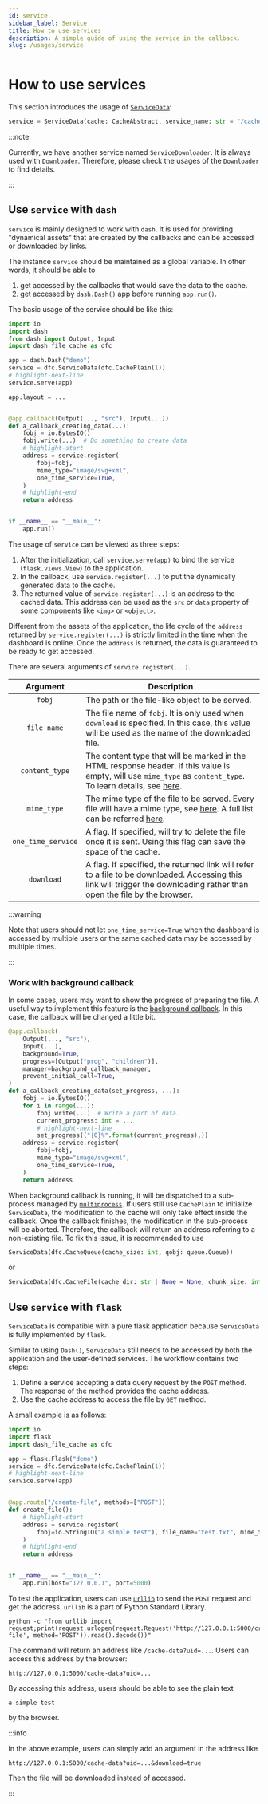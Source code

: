 ```yaml
---
id: service
sidebar_label: Service
title: How to use services
description: A simple guide of using the service in the callback.
slug: /usages/service
---
```




# How to use services

This section introduces the usage of [`ServiceData`](../../apis/services/data/ServiceData.mdx):

```python
service = ServiceData(cache: CacheAbstract, service_name: str = "/cached-data", chunk_size: int = 1)
```

:::note

Currently, we have another service named `ServiceDownloader`. It is always used with
`Downloader`. Therefore, please check the usages of the `Downloader` to find details.

:::

## Use `service` with `dash`

`service` is mainly designed to work with `dash`. It is used for providing "dynamical assets" that are created
by the callbacks and can be accessed or downloaded by links.

The instance `service` should be maintained as a global variable. In other words, it should be able to

1. get accessed by the callbacks that would save the data to the cache.
2. get accessed by `dash.Dash()` app before running `app.run()`.

The basic usage of the service should be like this:

```python title="use_service_dash.py" showLineNumbers
import io
import dash
from dash import Output, Input
import dash_file_cache as dfc

app = dash.Dash("demo")
service = dfc.ServiceData(dfc.CachePlain(1))
# highlight-next-line
service.serve(app)

app.layout = ...


@app.callback(Output(..., "src"), Input(...))
def a_callback_creating_data(...):
    fobj = io.BytesIO()
    fobj.write(...)  # Do something to create data
    # highlight-start
    address = service.register(
        fobj=fobj,
        mime_type="image/svg+xml",
        one_time_service=True,
    )
    # highlight-end
    return address


if __name__ == "__main__":
    app.run()
```

The usage of `service` can be viewed as three steps:

1. After the initialization, call `service.serve(app)` to bind the service (`flask.views.View`) to the application.
2. In the callback, use `service.register(...)` to put the dynamically generated data to the cache.
3. The returned value of `service.register(...)` is an address to the cached data.
   This address can be used as the `src` or `data` property of some components like `<img>` or `<object>`.

Different from the assets of the application, the life cycle of the `address` returned by `service.register(...)`
is strictly limited in the time when the dashboard is online. Once the `address` is returned, the data is guaranteed
to be ready to get accessed.

There are several arguments of `service.register(...)`.

|      Argument      | <center>Description</center>                                                                                                                                                                         |
| :----------------: | :--------------------------------------------------------------------------------------------------------------------------------------------------------------------------------------------------- |
|       `fobj`       | The path or the file-like object to be served.                                                                                                                                                       |
|    `file_name`     | The file name of `fobj`. It is only used when `download` is specified. In this case, this value will be used as the name of the downloaded file.                                                     |
|   `content_type`   | The content type that will be marked in the HTML response header. If this value is empty, will use `mime_type` as `content_type`. To learn details, see [here<IconExternalLink/>][doc-content-type]. |
|    `mime_type`     | The mime type of the file to be served. Every file will have a mime type, see [here<IconExternalLink/>][doc-mime-type]. A full list can be referred [here<IconExternalLink/>][doc-mtype-list].       |
| `one_time_service` | A flag. If specified, will try to delete the file once it is sent. Using this flag can save the space of the cache.                                                                                  |
|     `download`     | A flag. If specified, the returned link will refer to a file to be downloaded. Accessing this link will trigger the downloading rather than open the file by the browser.                            |

:::warning

Note that users should not let `one_time_service=True` when the dashboard is accessed by multiple users or the same cached data may be accessed by multiple times.

:::

### Work with background callback

In some cases, users may want to show the progress of preparing the file. A useful way to implement this feature is the [background callback<IconExternalLink/>][doc-bg-callback]. In this case, the callback will be changed a little bit.

```python title="use_service_dash.py" showLineNumbers
@app.callback(
    Output(..., "src"),
    Input(...),
    background=True,
    progress=[Output("prog", "children")],
    manager=background_callback_manager,
    prevent_initial_call=True,
)
def a_callback_creating_data(set_progress, ...):
    fobj = io.BytesIO()
    for i in range(...):
        fobj.write(...)  # Write a part of data.
        current_progress: int = ...
        # highlight-next-line
        set_progress(("{0}%".format(current_progress),))
    address = service.register(
        fobj=fobj,
        mime_type="image/svg+xml",
        one_time_service=True,
    )
    return address
```

When background callback is running, it will be dispatched to a sub-process managed by [`multiprocess`<IconExternalLink/>][doc-mproc]. If users still use `CachePlain` to initialize `ServiceData`, the modification to the cache will only take effect inside the callback. Once the callback finishes, the modification in the sub-process will be aborted. Therefore, the callback will return an address referring to a non-existing file. To fix this issue, it is recommended to use

```python
ServiceData(dfc.CacheQueue(cache_size: int, qobj: queue.Queue))
```

or

```python
ServiceData(dfc.CacheFile(cache_dir: str | None = None, chunk_size: int = 1))
```

## Use `service` with `flask`

`ServiceData` is compatible with a pure flask application because `ServiceData` is fully implemented by `flask`.

Similar to using `Dash()`, `ServiceData` still needs to be accessed by both the application and the user-defined services. The workflow contains two steps:

1. Define a service accepting a data query request by the `POST` method. The response of the method provides the cache address.
2. Use the cache address to access the file by `GET` method.

A small example is as follows:

```python title="use_service_flask.py" showLineNumbers
import io
import flask
import dash_file_cache as dfc

app = flask.Flask("demo")
service = dfc.ServiceData(dfc.CachePlain(1))
# highlight-next-line
service.serve(app)


@app.route("/create-file", methods=["POST"])
def create_file():
    # highlight-start
    address = service.register(
        fobj=io.StringIO("a simple test"), file_name="test.txt", mime_type="text/plain"
    )
    # highlight-end
    return address


if __name__ == "__main__":
    app.run(host="127.0.0.1", port=5000)
```

To test the application, users can use [`urllib`<IconExternalLink/>][doc-urllib] to send the `POST` request and get the address.
`urllib` is a part of Python Standard Library.

```shell
python -c "from urllib import request;print(request.urlopen(request.Request('http://127.0.0.1:5000/create-file', method='POST')).read().decode())"
```

The command will return an address like `/cache-data?uid=...`. Users can access this address by the browser:

```
http://127.0.0.1:5000/cache-data?uid=...
```

By accessing this address, users should be able to see the plain text

```
a simple test
```

by the browser.

:::info

In the above example, users can simply add an argument in the address like

```
http://127.0.0.1:5000/cache-data?uid=...&download=true
```

Then the file will be downloaded instead of accessed.

:::

[doc-content-type]: https://developer.mozilla.org/en-US/docs/Web/HTTP/Headers/Content-Type
[doc-mime-type]: https://developer.mozilla.org/en-US/docs/Web/HTTP/MIME_types
[doc-mtype-list]: https://mimetype.io/all-types
[doc-bg-callback]: https://dash.plotly.com/background-callbacks
[doc-mproc]: https://multiprocess.readthedocs.io/en/latest/
[doc-urllib]: https://docs.python.org/3/library/urllib.request.html#module-urllib.request
